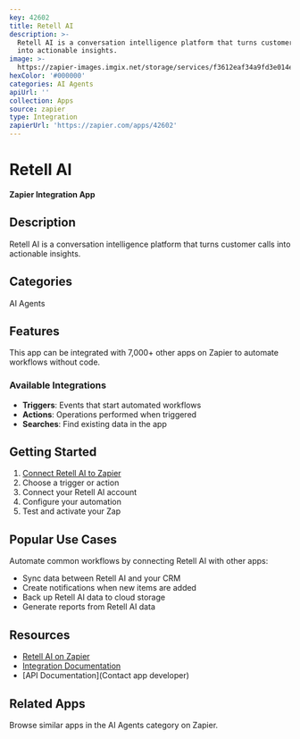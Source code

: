 ```yaml
---
key: 42602
title: Retell AI
description: >-
  Retell AI is a conversation intelligence platform that turns customer calls
  into actionable insights.
image: >-
  https://zapier-images.imgix.net/storage/services/f3612eaf34a9fd3e014e815c20f58ccd.png?auto=format%2Ccompress&ixlib=python-3.0.0&q=50
hexColor: '#000000'
categories: AI Agents
apiUrl: ''
collection: Apps
source: zapier
type: Integration
zapierUrl: 'https://zapier.com/apps/42602'
---
```

# Retell AI

**Zapier Integration App**

## Description

Retell AI is a conversation intelligence platform that turns customer calls into actionable insights.

## Categories

AI Agents

## Features

This app can be integrated with 7,000+ other apps on Zapier to automate workflows without code.

### Available Integrations

- **Triggers**: Events that start automated workflows
- **Actions**: Operations performed when triggered
- **Searches**: Find existing data in the app

## Getting Started

1. [Connect Retell AI to Zapier](https://zapier.com/apps/42602)
2. Choose a trigger or action
3. Connect your Retell AI account
4. Configure your automation
5. Test and activate your Zap

## Popular Use Cases

Automate common workflows by connecting Retell AI with other apps:

- Sync data between Retell AI and your CRM
- Create notifications when new items are added
- Back up Retell AI data to cloud storage
- Generate reports from Retell AI data

## Resources

- [Retell AI on Zapier](https://zapier.com/apps/42602)
- [Integration Documentation](https://zapier.com/apps/42602/integrations)
- [API Documentation](Contact app developer)

## Related Apps

Browse similar apps in the AI Agents category on Zapier.
